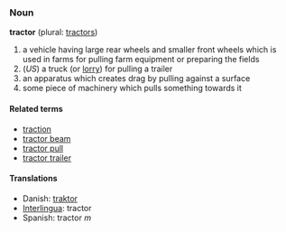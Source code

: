 === Noun ===
'''tractor''' (plural: [[tractors]])

# a vehicle having large rear wheels and smaller front wheels which is used in farms for pulling farm equipment or preparing the fields
# (''US'') a truck (or [[lorry]]) for pulling a trailer<!-- we don't use this in Australia - not sure about UK -->
# an apparatus which creates drag by pulling against a surface
# some piece of machinery which pulls something towards it

====Related terms====
*[[traction]]
*[[tractor beam]]
*[[tractor pull]]
*[[tractor trailer]]

==== Translations ====
*Danish: [[traktor]]
*[[Interlingua]]: tractor
*Spanish: tractor ''m''